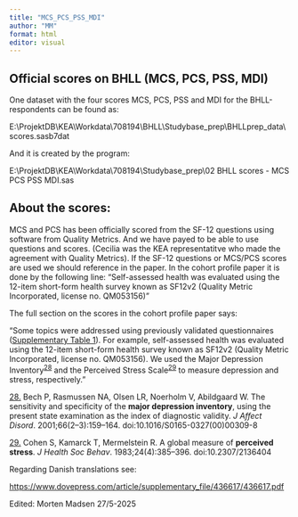 ```yaml
---
title: "MCS_PCS_PSS_MDI"
author: "MM"
format: html
editor: visual
---
```


## Official scores on BHLL (MCS, PCS, PSS, MDI)

One dataset with the four scores MCS, PCS, PSS and MDI for the BHLL-respondents can be found as:

E:\\ProjektDB\\KEA\\Workdata\\708194\\BHLL\\Studybase_prep\\BHLLprep_data\\scores.sasb7dat

And it is created by the program:

E:\\ProjektDB\\KEA\\Workdata\\708194\\Studybase_prep\\02 BHLL scores - MCS PCS PSS MDI.sas

## About the scores:

MCS and PCS has been officially scored from the SF-12 questions using software from Quality Metrics. And we have payed to be able to use questions and scores. (Cecilia was the KEA representatitve who made the agreement with Quality Metrics). If the SF-12 questions or MCS/PCS scores are used we should reference in the paper. In the cohort profile paper it is done by the following line: "Self-assessed health was evaluated using the 12-item short-form health survey known as SF12v2 (Quality Metric Incorporated, license no. QM053156)"

The full section on the scores in the cohort profile paper says:

"Some topics were addressed using previously validated questionnaires ([[Supplementary Table 1]{.underline}](https://www.dovepress.com/get_supplementary_file.php?f=436617.pdf)). For example, self-assessed health was evaluated using the 12-item
short-form health survey known as SF12v2 (Quality Metric Incorporated, license no. QM053156). We used the Major Depression Inventory^[28](https://www.dovepress.com/cohort-profile-better-health-in-late-life-peer-reviewed-fulltext-article-CLEP#cit0028)^ and the Perceived Stress Scale^[29](https://www.dovepress.com/cohort-profile-better-health-in-late-life-peer-reviewed-fulltext-article-CLEP#cit0029)^ to measure depression and stress, respectively."

[28.](https://www.dovepress.com/cohort-profile-better-health-in-late-life-peer-reviewed-fulltext-article-CLEP#ref-cit0028) Bech P, Rasmussen NA, Olsen LR, Noerholm V, Abildgaard W. The sensitivity and specificity of the **major depression inventory**, using the present state examination as the index of diagnostic validity. *J Affect Disord*. 2001;66(2–3):159–164. doi:10.1016/S0165-0327(00)00309-8

[29.](https://www.dovepress.com/cohort-profile-better-health-in-late-life-peer-reviewed-fulltext-article-CLEP#ref-cit0029) Cohen S, Kamarck T, Mermelstein R. A global measure of **perceived stress**. *J Health Soc Behav*. 1983;24(4):385–396. doi:10.2307/2136404

Regarding Danish translations see:

<https://www.dovepress.com/article/supplementary_file/436617/436617.pdf>

Edited: Morten Madsen 27/5-2025

